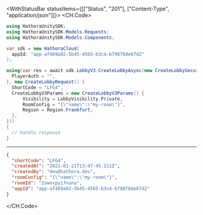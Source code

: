 

<WithStatusBar statusItems={[["Status", "201"], ["Content-Type", "application/json"]]}>
  <CH.Code>
  ```csharp CreateLobby.cs
  using HathoraUnitySDK;
using HathoraUnitySDK.Models.Requests;
using HathoraUnitySDK.Models.Components;

var sdk = new HathoraCloud(
    appId: "app-af469a92-5b45-4565-b3c4-b79878de67d2"
);

using(var res = await sdk.LobbyV3.CreateLobbyAsync(new CreateLobbySecurity() {
    PlayerAuth = "",
}, new CreateLobbyRequest() {
    ShortCode = "LFG4",
    CreateLobbyV3Params = new CreateLobbyV3Params() {
        Visibility = LobbyVisibility.Private,
        RoomConfig = "{\"name\":\"my-room\"}",
        Region = Region.Frankfurt,
    },
}))
{
    // handle response
}
  ```
  ---

  ```json Example Response
  {
    "shortCode": "LFG4",
    "createdAt": "2021-01-21T13:47:45.211Z",
    "createdBy": "dev@hathora.dev",
    "roomConfig": "{\"name\":\"my-room\"}",
    "roomId": "2swovpy1fnunu",
    "appId": "app-af469a92-5b45-4565-b3c4-b79878de67d2"
  }
  ```
  </CH.Code>
</WithStatusBar>
